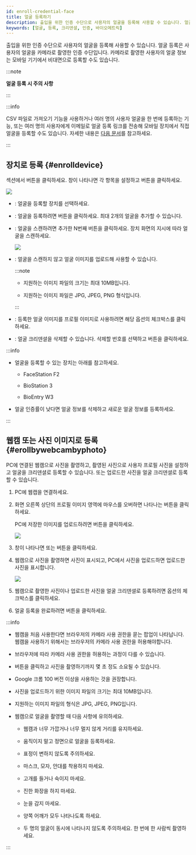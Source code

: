 ```yaml
---
id: enroll-credential-face
title: 얼굴 등록하기
description: 출입을 위한 인증 수단으로 사용자의 얼굴을 등록해 사용할 수 있습니다. 얼굴 등록은 사용자의 얼굴을 카메라로 촬영한 인증 수단입니다.
keywords: [얼굴, 등록, 크리덴셜, 인증, 바이오메트릭]
---
```


출입을 위한 인증 수단으로 사용자의 얼굴을 등록해 사용할 수 있습니다. 얼굴 등록은 사용자의 얼굴을 카메라로 촬영한 인증 수단입니다. 카메라로 촬영한 사용자의 얼굴 정보는 모바일 기기에서 비대면으로 등록할 수도 있습니다.

:::note

**얼굴 등록 시 주의 사항**


<EnrollingFace />

:::

:::info

CSV 파일로 가져오기 기능을 사용하거나 여러 명의 사용자 얼굴을 한 번에 등록하는 기능, 또는 여러 명의 사용자에게 이메일로 얼굴 등록 링크를 전송해 모바일 장치에서 직접 얼굴을 등록할 수도 있습니다. 자세한 내용은 [다음 문서](batch-import-face)를 참고하세요.

:::

## 장치로 등록 {#enrolldevice}

<Cmd sid='common.credential' product='2' /> 섹션에서 <Cmd sid='button.addFace' product='2' /> 버튼을 클릭하세요. <Cmd sid='userCredential.enroll.faceEnroll' product='2' /> 창이 나타나면 각 항목을 설정하고 <Cmd sid='button.enroll' product='2' /> 버튼을 클릭하세요.

<Image src='/img/biostarx-new-user-credential-face.png' />

* <Cmd sid='common.device' product='2' />: 얼굴을 등록할 장치를 선택하세요.

* <Cmd sid='button.addplus' product='2' />: 얼굴을 등록하려면 버튼을 클릭하세요. 최대 2개의 얼굴을 추가할 수 있습니다.

* <Cmd sid='button.scan' product='2' />: 얼굴을 스캔하려면 추가한 <Cmd>N번째</Cmd> 버튼을 클릭하세요. 장치 화면의 지시에 따라 얼굴을 스캔하세요.

  <Image src='/img/biostarx-new-user-credential-face-nth.png' />

* <Cmd sid='button.uploadImage' product='2' />: 얼굴을 스캔하지 않고 얼굴 이미지를 업로드해 사용할 수 있습니다.

  :::note

  * 지원하는 이미지 파일의 크기는 최대 10MB입니다.

  * 지원하는 이미지 파일은 JPG, JPEG, PNG 형식입니다.

  :::

* <Cmd sid='user.imageRegistration.useProfile' product='2' />: 등록한 얼굴 이미지를 프로필 이미지로 사용하려면 해당 옵션의 체크박스를 클릭하세요.

* <Cmd sid='button.delete' product='2' />: 얼굴 크리덴셜을 삭제할 수 있습니다. 삭제할 번호를 선택하고 버튼을 클릭하세요.

:::info

* 얼굴을 등록할 수 있는 장치는 아래를 참고하세요.

  - FaceStation F2

  - BioStation 3

  - BioEntry W3

* 얼굴 인증률이 낮다면 얼굴 정보를 삭제하고 새로운 얼굴 정보를 등록하세요.

:::


## 웹캠 또는 사진 이미지로 등록 {#erollbywebcambyphoto}

PC에 연결된 웹캠으로 사진을 촬영하고, 촬영된 사진으로 사용자 프로필 사진을 설정하고 얼굴을 크리덴셜로 등록할 수 있습니다. 또는 업로드한 사진을 얼굴 크리덴셜로 등록할 수 있습니다.

1. PC에 웹캡을 연결하세요.

1. 화면 오른쪽 상단의 프로필 이미지 영역에 마우스를 오버하면 나타나는 <IcCamera /> 버튼을 클릭하세요.

    PC에 저장한 이미지를 업로드하려면 <IcUpload /> 버튼을 클릭하세요.

    <Image src='/img/common/biostarx-new-user-photo.png' alone />

1. <Cmd sid='user.header.imageRegistration' product='2' /> 창이 나타나면 <Cmd sid='button.takePhoto' product='2' /> 또는 <Cmd sid='button.uploadPhoto' product='2' /> 버튼을 클릭하세요.

1. 웹캠으로 사진을 촬영하면 사진이 표시되고, PC에서 사진을 업로드하면 업로드한 사진을 표시합니다.

    <Image src='/img/biostarx-new-user-credential-face-webcam-take.png' className='none' />

1. 웹캠으로 촬영한 사진이나 업로드한 사진을 얼굴 크리덴셜로 등록하려면 <Cmd sid='user.imageRegistration.useVisualFace' product='2' /> 옵션의 체크박스를 클릭하세요.

1. 얼굴 등록을 완료하려면 <Cmd sid='button.enroll' product='2' /> 버튼을 클릭하세요.

:::info

* 웹캠을 처음 사용한다면 브라우저의 카메라 사용 권한을 묻는 팝업이 나타납니다. 웹캠을 사용하기 위해서는 브라우저의 카메라 사용 권한을 허용해야합니다.

* 브라우저에 따라 카메라 사용 권한을 허용하는 과정이 다를 수 있습니다.

* <Cmd sid='button.takePhoto' product='2' /> 버튼을 클릭하고 사진을 촬영하기까지 몇 초 정도 소요될 수 있습니다.

* Google 크롬 100 버전 이상을 사용하는 것을 권장합니다.

* 사진을 업로드하기 위한 이미지 파일의 크기는 최대 10MB입니다.

* 지원하는 이미지 파일의 형식은 JPG, JPEG, PNG입니다.

* 웹캠으로 얼굴을 촬영할 때 다음 사항에 유의하세요.

  * 웹캠과 너무 가깝거나 너무 멀지 않게 거리를 유지하세요.

  * 움직이지 말고 정면으로 얼굴을 등록하세요.

  * 표정이 변하지 않도록 주의하세요.

  * 마스크, 모자, 안대를 착용하지 마세요.

  * 고개를 들거나 숙이지 마세요.

  * 진한 화장을 하지 마세요.

  * 눈을 감지 마세요.

  * 양쪽 어깨가 모두 나타나도록 하세요.

  * 두 명의 얼굴이 동시에 나타나지 않도록 주의하세요. 한 번에 한 사람씩 촬영하세요.

:::


